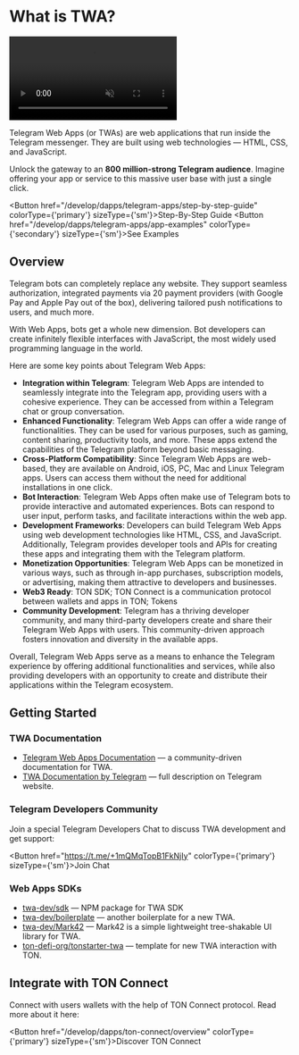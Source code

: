 
# What is TWA?

<div style={{textAlign:'center', margin: '10pt auto'}}>
  <video style={{maxWidth: '600px', borderRadius: '10pt'}} muted={true} autoPlay={true} loop={true}>
    <source src="/files/twa.mp4" type="video/mp4" />
    Your browser does not support the video tag.
  </video>
</div>

Telegram Web Apps (or TWAs) are web applications that run inside the Telegram messenger. They are built using web technologies — HTML, CSS, and JavaScript.

Unlock the gateway to an **800 million-strong Telegram audience**. Imagine offering your app or service to this massive user base with just a single click.

<Button href="/develop/dapps/telegram-apps/step-by-step-guide" colorType={'primary'} sizeType={'sm'}>Step-By-Step Guide</Button>
<Button href="/develop/dapps/telegram-apps/app-examples" colorType={'secondary'} sizeType={'sm'}>See Examples</Button>

## Overview

Telegram bots can completely replace any website. They support seamless authorization, integrated payments via 20 payment providers (with Google Pay and Apple Pay out of the box), delivering tailored push notifications to users, and much more.

With Web Apps, bots get a whole new dimension. Bot developers can create infinitely flexible interfaces with JavaScript, the most widely used programming language in the world.

Here are some key points about Telegram Web Apps:

- **Integration within Telegram**: Telegram Web Apps are intended to seamlessly integrate into the Telegram app, providing users with a cohesive experience. They can be accessed from within a Telegram chat or group conversation.
- **Enhanced Functionality**: Telegram Web Apps can offer a wide range of functionalities. They can be used for various purposes, such as gaming, content sharing, productivity tools, and more. These apps extend the capabilities of the Telegram platform beyond basic messaging.
- **Cross-Platform Compatibility**: Since Telegram Web Apps are web-based, they are available on Android, iOS, PC, Mac and Linux Telegram apps. Users can access them without the need for additional installations in one click.
- **Bot Interaction**: Telegram Web Apps often make use of Telegram bots to provide interactive and automated experiences. Bots can respond to user input, perform tasks, and facilitate interactions within the web app.
- **Development Frameworks**: Developers can build Telegram Web Apps using web development technologies like HTML, CSS, and JavaScript. Additionally, Telegram provides developer tools and APIs for creating these apps and integrating them with the Telegram platform.
- **Monetization Opportunities**: Telegram Web Apps can be monetized in various ways, such as through in-app purchases, subscription models, or advertising, making them attractive to developers and businesses.
- **Web3 Ready**: TON SDK; TON Connect is a communication protocol between wallets and apps in TON; Tokens
- **Community Development**: Telegram has a thriving developer community, and many third-party developers create and share their Telegram Web Apps with users. This community-driven approach fosters innovation and diversity in the available apps.

Overall, Telegram Web Apps serve as a means to enhance the Telegram experience by offering additional functionalities and services, while also providing developers with an opportunity to create and distribute their applications within the Telegram ecosystem.

## Getting Started

### TWA Documentation

- [Telegram Web Apps Documentation](https://docs.twa.dev/docs/introduction/about-platform) — a community-driven documentation for TWA.
- [TWA Documentation by Telegram](https://core.telegram.org/bots/webapps) — full description on Telegram website.

### Telegram Developers Community

Join a special Telegram Developers Chat to discuss TWA development and get support:

<Button href="https://t.me/+1mQMqTopB1FkNjIy" colorType={'primary'} sizeType={'sm'}>Join Chat</Button>

### Web Apps SDKs

- [twa-dev/sdk](https://github.com/twa-dev/sdk) — NPM package for TWA SDK
- [twa-dev/boilerplate](https://github.com/twa-dev/Boilerplate) — another boilerplate for a new TWA.
- [twa-dev/Mark42](https://github.com/twa-dev/Mark42) — Mark42 is a simple lightweight tree-shakable UI library for TWA.
- [ton-defi-org/tonstarter-twa](https://github.com/ton-defi-org/tonstarter-twa) — template for new TWA interaction with TON.

## Integrate with TON Connect

Connect with users wallets with the help of TON Connect protocol. Read more about it here:

<Button href="/develop/dapps/ton-connect/overview" colorType={'primary'} sizeType={'sm'}>Discover TON Connect</Button>